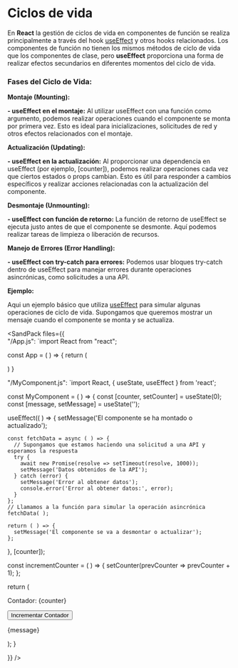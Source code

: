 
# Ciclos de vida

En **React** la gestión de ciclos de vida en componentes de función se realiza principalmente a través del hook [useEffect](/docs/conceptos-de-react-04-hooks--docs) 
y otros hooks relacionados. 
Los componentes de función no tienen los mismos métodos de ciclo de vida que los componentes de clase, pero **useEffect** proporciona una forma de realizar efectos 
secundarios en diferentes momentos del ciclo de vida.

### Fases del Ciclo de Vida:

**Montaje (Mounting):**

**- useEffect en el montaje:** Al utilizar useEffect con una función como argumento, podemos realizar operaciones cuando el componente se monta por primera vez. Esto es ideal 
para inicializaciones, solicitudes de red y otros efectos relacionados con el montaje.

**Actualización (Updating):**

**- useEffect en la actualización:** Al proporcionar una dependencia en useEffect (por ejemplo, [counter]), podemos realizar operaciones cada vez que ciertos estados o props 
cambian. Esto es útil para responder a cambios específicos y realizar acciones relacionadas con la actualización del componente.

**Desmontaje (Unmounting):**

**- useEffect con función de retorno:** La función de retorno de useEffect se ejecuta justo antes de que el componente se desmonte. Aquí podemos realizar tareas de limpieza 
o liberación de recursos.

**Manejo de Errores (Error Handling):**

**- useEffect con try-catch para errores:** Podemos usar bloques try-catch dentro de useEffect para manejar errores durante operaciones asincrónicas, como solicitudes a una 
API.

**Ejemplo:**

Aqui un ejemplo básico que utiliza [useEffect](/docs/conceptos-de-react-04-hooks--docs) para simular algunas operaciones de ciclo de vida. 
Supongamos que queremos mostrar un mensaje cuando el componente se monta y se actualiza.

<SandPack 
files={{    
"/App.js": 
`import React from "react";

const App = ( ) => {
  return (
    <div>
      <MyComponent />
    </div>
  )
}


"/MyComponent.js":
`import React, { useState, useEffect } from 'react';

const MyComponent = ( ) => {
  const [counter, setCounter] = useState(0);
  const [message, setMessage] = useState('');

  useEffect(( ) => {
    setMessage('El componente se ha montado o actualizado');

    const fetchData = async ( ) => {
      // Supongamos que estamos haciendo una solicitud a una API y esperamos la respuesta
      try {
        await new Promise(resolve => setTimeout(resolve, 1000));
        setMessage('Datos obtenidos de la API');
      } catch (error) {
        setMessage('Error al obtener datos');
        console.error('Error al obtener datos:', error);
      }
    };
    // Llamamos a la función para simular la operación asincrónica
    fetchData( );

    return ( ) => {
      setMessage('El componente se va a desmontar o actualizar');
    };
  }, [counter]);

  const incrementCounter = ( ) => {
    setCounter(prevCounter => prevCounter + 1);
  };

  return (
    <div>
      <p>Contador: {counter}</p>
      <button onClick={incrementCounter}>Incrementar Contador</button>
      <p>{message}</p>
    </div>
  );
}

}}
/>